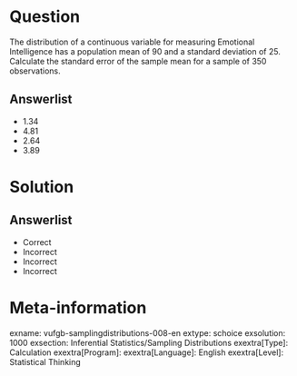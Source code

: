 Question
========
  
The distribution of a continuous variable for measuring Emotional Intelligence has a population mean of 90 and a standard deviation of 25. Calculate the standard error of the sample mean for a sample of 350 observations.

  
Answerlist
----------
* 1.34
* 4.81
* 2.64
* 3.89

Solution
========

Answerlist
----------
* Correct
* Incorrect
* Incorrect
* Incorrect

Meta-information
================
exname: vufgb-samplingdistributions-008-en
extype: schoice
exsolution: 1000
exsection: Inferential Statistics/Sampling Distributions
exextra[Type]: Calculation
exextra[Program]: 
exextra[Language]: English
exextra[Level]: Statistical Thinking